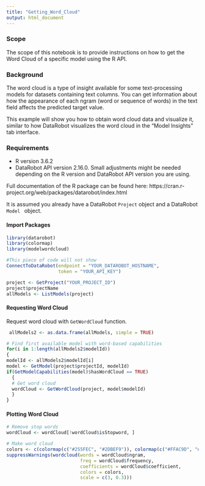 ```yaml
---
title: "Getting_Word_Cloud"
output: html_document
---
```

### Scope
The scope of this notebook is to provide instructions on how to get the Word Cloud of a specific model using the R API.

### Background
The word cloud is a type of insight available for some text-processing models for datasets containing text columns. You can get information about how the appearance of each ngram (word or sequence of words) in the text field affects the predicted target value.

This example will show you how to obtain word cloud data and visualize it, similar to how DataRobot visualizes the word cloud in the “Model Insights” tab interface.

### Requirements

- R version 3.6.2
-  DataRobot API version 2.16.0. 
Small adjustments might be needed depending on the R version and DataRobot API version you are using.

Full documentation of the R package can be found here: https://cran.r-project.org/web/packages/datarobot/index.html

It is assumed you already have a DataRobot <code>Project</code> object and a DataRobot <code>Model </code> object.

#### Import Packages
```r
library(datarobot)
library(colormap)
library(modelwordcloud)
```

```r
#This piece of code will not show
ConnectToDataRobot(endpoint = "YOUR_DATAROBOT_HOSTNAME", 
                   token = "YOUR_API_KEY")

project <- GetProject("YOUR_PROJECT_ID")
project$projectName
allModels <- ListModels(project)
```

#### Requesting Word Cloud
Request word cloud with <code>GetWordCloud</code> function.

```r
 allModels2 <- as.data.frame(allModels, simple = TRUE)

# Find first available model with word-based capabilities
for(i in 1:length(allModels2$modelId))
{
modelId <- allModels2$modelId[i]
model <- GetModel(project$projectId, modelId)
if(GetModelCapabilities(model)$hasWordCloud == TRUE)
  {
  # Get word cloud
  wordCloud <- GetWordCloud(project, model$modelId)
  }
}
```

#### Plotting Word Cloud
```r
# Remove stop words
wordCloud <- wordCloud[!wordCloud$isStopword, ]

# Make word cloud
colors <- c(colormap(c("#255FEC", "#2DBEF9")), colormap(c("#FFAC9D", "#D80909"), reverse = TRUE))
suppressWarnings(wordcloud(words = wordCloud$ngram,
                           freq = wordCloud$frequency,
                           coefficients = wordCloud$coefficient,
                           colors = colors,
                           scale = c(3, 0.3)))
```